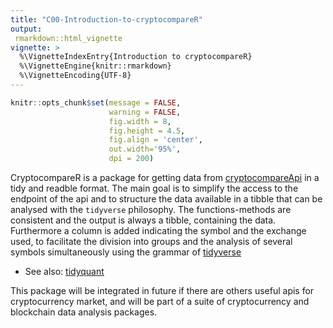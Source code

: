```yaml
---
title: "C00-Introduction-to-cryptocompareR"
output: 
 rmarkdown::html_vignette
vignette: >
  %\VignetteIndexEntry{Introduction to cryptocompareR}
  %\VignetteEngine{knitr::rmarkdown}
  %\VignetteEncoding{UTF-8}
---
```


```r
knitr::opts_chunk$set(message = FALSE,
                      warning = FALSE,
                      fig.width = 8, 
                      fig.height = 4.5,
                      fig.align = 'center',
                      out.width='95%', 
                      dpi = 200)

```
  
CryptocompareR is a package for getting data from [cryptocompareApi](https://www.cryptocompare.com) in a tidy and readble format. 
The main goal is to simplify the access to the endpoint of the api and to structure the data available in 
a tibble that can be analysed with the  `tidyverse` philosophy. 
The functions-methods are consistent and the output is always a tibble, containing the data. Furthermore a column is added indicating the symbol and the exchange used, to facilitate the division into groups and the analysis of several symbols simultaneously using the grammar of [tidyverse](https://cran.r-project.org/web/packages/tidyverse/index.html)

 - See also: [tidyquant](https://cran.r-project.org/web/packages/tidyquant/index.html) 
 
 
 This package will be integrated in future if there are others useful apis for cryptocurrency market, and will be part of a suite of cryptocurrency and       blockchain data analysis packages.

